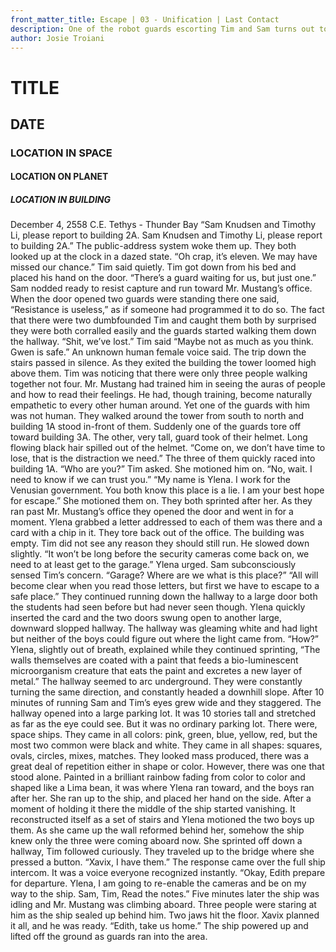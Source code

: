 ```yaml
---
front_matter_title: Escape | 03 - Unification | Last Contact
description: One of the robot guards escorting Tim and Sam turns out to be human after all.
author: Josie Troiani
---
```

# TITLE

## DATE

### LOCATION IN SPACE

#### LOCATION ON PLANET

##### LOCATION IN BUILDING

December 4, 2558 C.E.
Tethys - Thunder Bay
“Sam Knudsen and Timothy Li, please report to building 2A. Sam Knudsen and Timothy Li, please report to building 2A.” The public-address system woke them up. They both looked up at the clock in a dazed state. “Oh crap, it’s eleven. We may have missed our chance.” Tim said quietly.
Tim got down from his bed and placed his hand on the door. “There’s a guard waiting for us, but just one.” Sam nodded ready to resist capture and run toward Mr. Mustang’s office.
When the door opened two guards were standing there one said, “Resistance is useless,” as if someone had programmed it to do so.
The fact that there were two dumbfounded Tim and caught them both by surprised they were both corralled easily and the guards started walking them down the hallway.
“Shit, we’ve lost.” Tim said
“Maybe not as much as you think. Gwen is safe.” An unknown human female voice said.
The trip down the stairs passed in silence. As they exited the building the tower loomed high above them. Tim was noticing that there were only three people walking together not four. Mr. Mustang had trained him in seeing the auras of people and how to read their feelings. He had, though training, become naturally empathetic to every other human around. Yet one of the guards with him was not human.
They walked around the tower from south to north and building 1A stood in-front of them. Suddenly one of the guards tore off toward building 3A.
The other, very tall, guard took of their helmet. Long flowing black hair spilled out of the helmet. “Come on, we don’t have time to lose, that is the distraction we need.”
The three of them quickly raced into building 1A. “Who are you?” Tim asked. She motioned him on. “No, wait. I need to know if we can trust you.”
“My name is Ylena. I work for the Venusian government. You both know this place is a lie. I am your best hope for escape.” She motioned them on. They both sprinted after her.
As they ran past Mr. Mustang’s office they opened the door and went in for a moment. Ylena grabbed a letter addressed to each of them was there and a card with a chip in it. They tore back out of the office. The building was empty. Tim did not see any reason they should still run. He slowed down slightly.
“It won’t be long before the security cameras come back on, we need to at least get to the garage.” Ylena urged.
Sam subconsciously sensed Tim’s concern. “Garage? Where are we what is this place?”
“All will become clear when you read those letters, but first we have to escape to a safe place.” They continued running down the hallway to a large door both the students had seen before but had never seen though. Ylena quickly inserted the card and the two doors swung open to another large, downward slopped hallway.
The hallway was gleaming white and had light but neither of the boys could figure out where the light came from. “How?”
Ylena, slightly out of breath, explained while they continued sprinting, “The walls themselves are coated with a paint that feeds a bio-luminescent microorganism creature that eats the paint and excretes a new layer of metal.”
The hallway seemed to arc underground. They were constantly turning the same direction, and constantly headed a downhill slope. After 10 minutes of running Sam and Tim’s eyes grew wide and they staggered. The hallway opened into a large parking lot. It was 10 stories tall and stretched as far as the eye could see. But it was no ordinary parking lot. There were, space ships.
They came in all colors: pink, green, blue, yellow, red, but the most two common were black and white. They came in all shapes: squares, ovals, circles, mixes, matches. They looked mass produced, there was a great deal of repetition either in shape or color. However, there was one that stood alone. Painted in a brilliant rainbow fading from color to color and shaped like a Lima bean, it was where Ylena ran toward, and the boys ran after her.
She ran up to the ship, and placed her hand on the side. After a moment of holding it there the middle of the ship started vanishing. It reconstructed itself as a set of stairs and Ylena motioned the two boys up them.
As she came up the wall reformed behind her, somehow the ship knew only the three were coming aboard now. She sprinted off down a hallway, Tim followed curiously. They traveled up to the bridge where she pressed a button. “Xavix, I have them.”
The response came over the full ship intercom. It was a voice everyone recognized instantly. “Okay, Edith prepare for departure. Ylena, I am going to re-enable the cameras and be on my way to the ship. Sam, Tim, Read the notes.”
Five minutes later the ship was idling and Mr. Mustang was climbing aboard. Three people were staring at him as the ship sealed up behind him. Two jaws hit the floor. Xavix planned it all, and he was ready. “Edith, take us home.”
The ship powered up and lifted off the ground as guards ran into the area.
